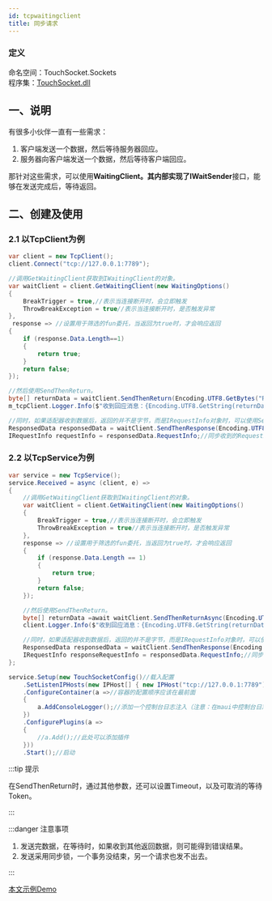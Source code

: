 ```yaml
---
id: tcpwaitingclient
title: 同步请求
---
```


### 定义

命名空间：TouchSocket.Sockets <br/>
程序集：[TouchSocket.dll](https://www.nuget.org/packages/TouchSocket)

## 一、说明

有很多小伙伴一直有一些需求：

1. 客户端发送一个数据，然后等待服务器回应。
2. 服务器向客户端发送一个数据，然后等待客户端回应。

那针对这些需求，可以使用**WaitingClient。**其内部实现了**IWaitSender**接口，能够在发送完成后，等待返回。

## 二、创建及使用

### 2.1 以TcpClient为例

```csharp
var client = new TcpClient();
client.Connect("tcp://127.0.0.1:7789");

//调用GetWaitingClient获取到IWaitingClient的对象。
var waitClient = client.GetWaitingClient(new WaitingOptions()
{
    BreakTrigger = true,//表示当连接断开时，会立即触发
    ThrowBreakException = true//表示当连接断开时，是否触发异常
}, 
 response => //设置用于筛选的fun委托，当返回为true时，才会响应返回
{
    if (response.Data.Length==1)
    {
        return true;
    }
    return false;
});

//然后使用SendThenReturn。
byte[] returnData = waitClient.SendThenReturn(Encoding.UTF8.GetBytes("RRQM"));
m_tcpClient.Logger.Info($"收到回应消息：{Encoding.UTF8.GetString(returnData)}");

//同时，如果适配器收到数据后，返回的并不是字节，而是IRequestInfo对象时，可以使用SendThenResponse.
ResponsedData responsedData = waitClient.SendThenResponse(Encoding.UTF8.GetBytes("RRQM"));
IRequestInfo requestInfo = responsedData.RequestInfo;//同步收到的RequestInfo
```

### 2.2 以TcpService为例

```csharp
var service = new TcpService();
service.Received = async (client, e) =>
{
    //调用GetWaitingClient获取到IWaitingClient的对象。
    var waitClient = client.GetWaitingClient(new WaitingOptions()
    {
        BreakTrigger = true,//表示当连接断开时，会立即触发
        ThrowBreakException = true//表示当连接断开时，是否触发异常
    },
    response => //设置用于筛选的fun委托，当返回为true时，才会响应返回
    {
        if (response.Data.Length == 1)
        {
            return true;
        }
        return false;
    });

    //然后使用SendThenReturn。
    byte[] returnData =await waitClient.SendThenReturnAsync(Encoding.UTF8.GetBytes("RRQM"));
    client.Logger.Info($"收到回应消息：{Encoding.UTF8.GetString(returnData)}");

    //同时，如果适配器收到数据后，返回的并不是字节，而是IRequestInfo对象时，可以使用SendThenResponse.
    ResponsedData responsedData = waitClient.SendThenResponse(Encoding.UTF8.GetBytes("RRQM"));
    IRequestInfo responseRequestInfo = responsedData.RequestInfo;//同步收到的RequestInfo
};

service.Setup(new TouchSocketConfig()//载入配置     
    .SetListenIPHosts(new IPHost[] { new IPHost("tcp://127.0.0.1:7789"), new IPHost(7790) })//同时监听两个地址
    .ConfigureContainer(a =>//容器的配置顺序应该在最前面
    {
        a.AddConsoleLogger();//添加一个控制台日志注入（注意：在maui中控制台日志不可用）
    })
    .ConfigurePlugins(a =>
    {
        //a.Add();//此处可以添加插件
    }))
    .Start();//启动
```

:::tip 提示

在SendThenReturn时，通过其他参数，还可以设置Timeout，以及可取消的等待Token。

:::  

:::danger 注意事项

1. 发送完数据，在等待时，如果收到其他返回数据，则可能得到错误结果。
2. 发送采用同步锁，一个事务没结束，另一个请求也发不出去。

:::

[本文示例Demo](https://gitee.com/RRQM_Home/TouchSocket/tree/master/examples/Tcp/TcpWaitingClientWinFormsApp)